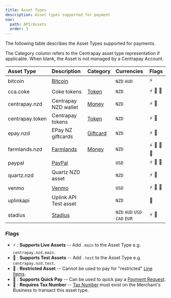 ```yaml
---
title: Asset Types
description: Asset types supported for payment
nav:
  path: API/Assets
  order: 3
---
```


The following table describes the Asset Types supported for payments.

The Category column refers to the Centrapay asset type representation if
applicable. When blank, the Asset is not managed by a Centrapay Account.

|   Asset Type    |                Description                |                Category                 |          Currencies           |  Flags   |
| :-------------- | :---------------------------------------- | :-------------------------------------- | :---------------------------- | :------- |
| bitcoin         | [Bitcoin](https://bitcoin.org/en/)        |                                         | `NZD` `AUD`                   | ⚡️       |
| cca.coke        | Coke tokens                               | [Token](/api/assets#token-model)        | `NZD`                         | ⚡️ 🧪 🚫   |
| centrapay.nzd   | Centrapay NZD wallet                      | [Money](/api/assets#money-model)        | `NZD`                         | ⚡️ 🧪     |
| centrapay.token | Centrapay tokens                          | [Token](/api/assets#token-model)        | `NZD`                         | ⚡️ 🧪     |
| epay.nzd        | EPay NZ giftcards                         | [Giftcard](/api/assets#gift-card-model) | `NZD`                         | ⚡️ 🧪     |
| farmlands.nzd   | [Farmlands](https://www.farmlands.co.nz/) | [Money](/api/assets#money-model)        | `NZD`                         | ⚡️ 🧪 💸 💼 |
| paypal          | [PayPal](https://www.paypal.com/)         |                                         | `USD`                         | ⚡️ 🧪 💸   |
| quartz.nzd      | Quartz NZD asset                          |                                         | `NZD`                         | ⚡️ 🧪     |
| venmo           | [Venmo](https://venmo.com/)               |                                         | `USD`                         | ⚡️ 🧪 💸   |
| uplinkapi       | Uplink API Test asset                     |                                         | `NZD`                         | 🧪        |
| stadius         | [Stadius](https://stadius.io)             |                                         | `NZD` `AUD` `USD` `CAD` `EUR` | ⚡️ 🧪     |


### Flags

 * ⚡️ : **Supports Live Assets** -- Add `.main` to the Asset Type e.g. `centrapay.nzd.main`.
 * 🧪 : **Supports Test Assets** -- Add `.test` to the Asset Type e.g. `centrapay.nzd.test`.
 * 🚫 : **Restricted Asset** -- Cannot be used to pay for "restricted" [Line Items](/api/payment-requests#line-item-model).
 * 💸 : **Supports Quick Pay** -- Can be used to quick pay a [Payment Request](/api/payment-requests).
 * 💼 : **Requires Tax Number** -- [Tax Number](/api/businesses#tax-number-model) must exist on the Merchant's Business to transact this asset type.
